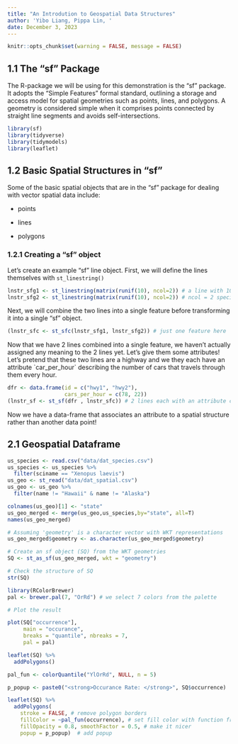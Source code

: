 ```yaml
---
title: "An Introdution to Geospatial Data Structures"
author: 'Yibo Liang, Pippa Lin, '
date: December 3, 2023
---
```


```r
knitr::opts_chunk$set(warning = FALSE, message = FALSE) 
```

## 1.1 The "sf" Package

The R-package we will be using for this demonstration is the "sf" package. It adopts the "Simple Features" formal standard, outlining a storage and access model for spatial geometries such as points, lines, and polygons. A geometry is considered simple when it comprises points connected by straight line segments and avoids self-intersections.

```r
library(sf)
library(tidyverse)
library(tidymodels)
library(leaflet) 
```

## 1.2 Basic Spatial Structures in "sf"

Some of the basic spatial objects that are in the "sf" package for dealing with vector spatial data include:

-   points

-   lines

-   polygons

### 1.2.1 Creating a "sf" object

Let's create an example "sf" line object. First, we will define the lines themselves with `st_linestring()`

```r
lnstr_sfg1 <- st_linestring(matrix(runif(10), ncol=2)) # a line with 10 points
lnstr_sfg2 <- st_linestring(matrix(runif(10), ncol=2)) # ncol = 2 specifies the dimension
```

Next, we will combine the two lines into a single feature before transforming it into a single "sf" object.

```r
(lnstr_sfc <- st_sfc(lnstr_sfg1, lnstr_sfg2)) # just one feature here
```

Now that we have 2 lines combined into a single feature, we haven't actually assigned any meaning to the 2 lines yet. Let's give them some attributes! Let's pretend that these two lines are a highway and we they each have an attribute \`car_per_hour\` describing the number of cars that travels through them every hour.

```r
dfr <- data.frame(id = c("hwy1", "hwy2"),
                  cars_per_hour = c(78, 22)) 
(lnstr_sf <- st_sf(dfr , lnstr_sfc)) # 2 lines each with an attribute cars_per_hour
```

Now we have a data-frame that associates an attribute to a spatial structure rather than another data point!

## 2.1 Geospatial Dataframe

```r
us_species <- read.csv("data/dat_species.csv")
us_species <- us_species %>% 
  filter(sciname == "Xenopus laevis")
us_geo <- st_read("data/dat_spatial.csv")
us_geo <- us_geo %>% 
  filter(name != "Hawaii" & name != "Alaska")
```

```r
colnames(us_geo)[1] <- "state"
us_geo_merged <- merge(us_geo,us_species,by="state", all=T)
names(us_geo_merged) 
```

```r
# Assuming 'geometry' is a character vector with WKT representations
us_geo_merged$geometry <- as.character(us_geo_merged$geometry)

# Create an sf object (SQ) from the WKT geometries
SQ <- st_as_sf(us_geo_merged, wkt = "geometry")

# Check the structure of SQ
str(SQ)
```

```r
library(RColorBrewer)
pal <- brewer.pal(7, "OrRd") # we select 7 colors from the palette

# Plot the result

plot(SQ["occurrence"], 
     main = "occurance", 
     breaks = "quantile", nbreaks = 7,
     pal = pal)
```

```r
leaflet(SQ) %>%
  addPolygons()
```

```r
pal_fun <- colorQuantile("YlOrRd", NULL, n = 5)

p_popup <- paste0("<strong>Occurance Rate: </strong>", SQ$occurrence)
```

```r
leaflet(SQ) %>%
  addPolygons(
    stroke = FALSE, # remove polygon borders
    fillColor = ~pal_fun(occurrence), # set fill color with function from above and value
    fillOpacity = 0.8, smoothFactor = 0.5, # make it nicer
    popup = p_popup)  # add popup
```
